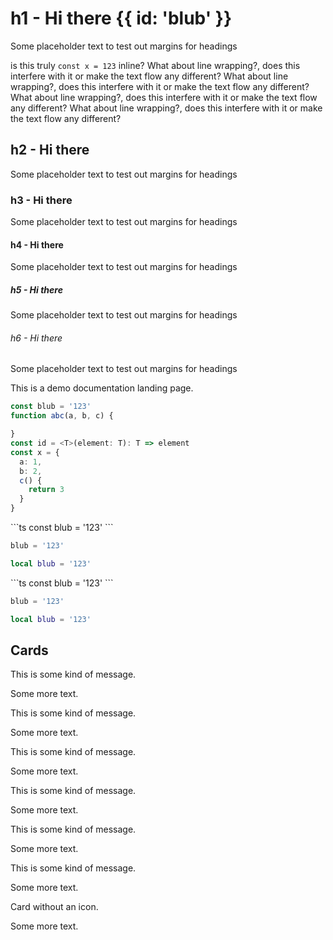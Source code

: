 
# h1 - Hi there {{ id: 'blub' }}

Some placeholder text to test out margins for headings

is this truly <InlineCode color="blue">`const x = 123`</InlineCode> inline?
What about line wrapping?, does this interfere with it or make the text flow any different?
What about line wrapping?, does this interfere with it or make the text flow any different?
What about line wrapping?, does this interfere with it or make the text flow any different?
What about line wrapping?, does this interfere with it or make the text flow any different?

## h2 - Hi there

Some placeholder text to test out margins for headings

### h3 - Hi there

Some placeholder text to test out margins for headings

#### h4 - Hi there

Some placeholder text to test out margins for headings

##### h5 - Hi there

Some placeholder text to test out margins for headings

###### h6 - Hi there

Some placeholder text to test out margins for headings

This is a demo documentation landing page.


```ts {{ "title": "This is a title of a code block", "highlights": [{ "line": 2, "column": 14, "match": "a, b, c", "color": "red" }, { "line": 8, "column": 3, "match": "b", "color": "green" }, { "line": 10, "column": 5, "match": "return 3", "color": "blue" }] }}
const blub = '123'
function abc(a, b, c) {

}
const id = <T>(element: T): T => element
const x = {
  a: 1,
  b: 2,
  c() {
    return 3
  }
}
```

<CodeGroup title="ttttitle">
  ```ts
  const blub = '123'
  ```

  ```python
  blub = '123'
  ```

  ```lua {{ "title": "Lua" }}
  local blub = '123'
  ```
</CodeGroup>


<CodeGroup>
  ```ts
  const blub = '123'
  ```

  ```python
  blub = '123'
  ```

  ```lua {{ "title": "Lua" }}
  local blub = '123'
  ```
</CodeGroup>

## Cards

<Card variant="default" Icon={Link}>
  This is some kind of message.

  Some more text.
</Card>

<Card variant="primary" Icon={Info}>
  This is some kind of message.

  Some more text.
</Card>

<Card variant="secondary" Icon={Warn}>
  This is some kind of message.

  Some more text.
</Card>

<Card variant="positive" Icon={Link}>
  This is some kind of message.

  Some more text.
</Card>

<Card variant="negative" Icon={Warn}>
  This is some kind of message.

  Some more text.
</Card>

<Card variant="info" Icon={Info}>
  This is some kind of message.

  Some more text.
</Card>

<Card variant="primary">
  Card without an icon.

  Some more text.
</Card>
